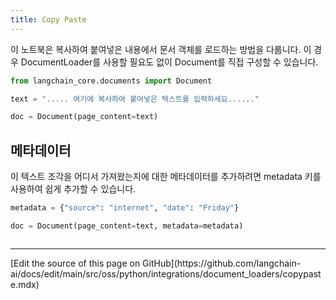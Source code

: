 ```yaml
---
title: Copy Paste
---
```


이 노트북은 복사하여 붙여넣은 내용에서 문서 객체를 로드하는 방법을 다룹니다. 이 경우 DocumentLoader를 사용할 필요도 없이 Document를 직접 구성할 수 있습니다.

```python
from langchain_core.documents import Document
```

```python
text = "..... 여기에 복사하여 붙여넣은 텍스트를 입력하세요......"
```

```python
doc = Document(page_content=text)
```

## 메타데이터

이 텍스트 조각을 어디서 가져왔는지에 대한 메타데이터를 추가하려면 metadata 키를 사용하여 쉽게 추가할 수 있습니다.

```python
metadata = {"source": "internet", "date": "Friday"}
```

```python
doc = Document(page_content=text, metadata=metadata)
```

```python

```

---

<Callout icon="pen-to-square" iconType="regular">
  [Edit the source of this page on GitHub](https://github.com/langchain-ai/docs/edit/main/src/oss/python/integrations/document_loaders/copypaste.mdx)
</Callout>
